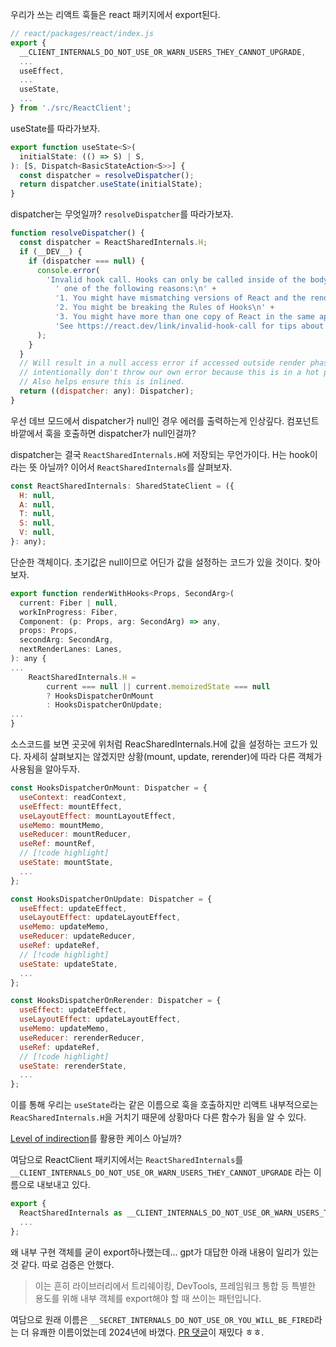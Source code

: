 
우리가 쓰는 리액트 훅들은 react 패키지에서 export된다. 

```js
// react/packages/react/index.js
export {
  __CLIENT_INTERNALS_DO_NOT_USE_OR_WARN_USERS_THEY_CANNOT_UPGRADE,
  ...
  useEffect,
  ...
  useState,
  ...
} from './src/ReactClient';

```

useState를 따라가보자.

```js
export function useState<S>(
  initialState: (() => S) | S,
): [S, Dispatch<BasicStateAction<S>>] {
  const dispatcher = resolveDispatcher();
  return dispatcher.useState(initialState);
}
```

dispatcher는 무엇일까? `resolveDispatcher`를 따라가보자.

```js
function resolveDispatcher() {
  const dispatcher = ReactSharedInternals.H;
  if (__DEV__) {
    if (dispatcher === null) {
      console.error(
        'Invalid hook call. Hooks can only be called inside of the body of a function component. This could happen for' +
          ' one of the following reasons:\n' +
          '1. You might have mismatching versions of React and the renderer (such as React DOM)\n' +
          '2. You might be breaking the Rules of Hooks\n' +
          '3. You might have more than one copy of React in the same app\n' +
          'See https://react.dev/link/invalid-hook-call for tips about how to debug and fix this problem.',
      );
    }
  }
  // Will result in a null access error if accessed outside render phase. We
  // intentionally don't throw our own error because this is in a hot path.
  // Also helps ensure this is inlined.
  return ((dispatcher: any): Dispatcher);
}
```

우선 데브 모드에서 dispatcher가 null인 경우 에러를 출력하는게 인상깊다. 
컴포넌트 바깥에서 훅을 호출하면 dispatcher가 null인걸까?

dispatcher는 결국 `ReactSharedInternals.H`에 저장되는 무언가이다. H는 hook이라는 뜻 아닐까? 
이어서 `ReactSharedInternals`를 살펴보자.

```js
const ReactSharedInternals: SharedStateClient = ({
  H: null,
  A: null,
  T: null,
  S: null,
  V: null,
}: any);
```

단순한 객체이다. 초기값은 null이므로 어딘가 값을 설정하는 코드가 있을 것이다. 찾아보자. 

```js
export function renderWithHooks<Props, SecondArg>(
  current: Fiber | null,
  workInProgress: Fiber,
  Component: (p: Props, arg: SecondArg) => any,
  props: Props,
  secondArg: SecondArg,
  nextRenderLanes: Lanes,
): any {
...
    ReactSharedInternals.H =
        current === null || current.memoizedState === null
        ? HooksDispatcherOnMount
        : HooksDispatcherOnUpdate;
...
}
```

소스코드를 보면 곳곳에 위처럼 ReacSharedInternals.H에 값을 설정하는 코드가 있다. 
자세히 살펴보지는 않겠지만 상황(mount, update, rerender)에 따라 다른 객체가 
사용됨을 알아두자.

```js
const HooksDispatcherOnMount: Dispatcher = {
  useContext: readContext,
  useEffect: mountEffect,
  useLayoutEffect: mountLayoutEffect,
  useMemo: mountMemo,
  useReducer: mountReducer,
  useRef: mountRef,
  // [!code highlight]
  useState: mountState,
  ...
};

const HooksDispatcherOnUpdate: Dispatcher = {
  useEffect: updateEffect,
  useLayoutEffect: updateLayoutEffect,
  useMemo: updateMemo,
  useReducer: updateReducer,
  useRef: updateRef,
  // [!code highlight]
  useState: updateState,
  ...
};

const HooksDispatcherOnRerender: Dispatcher = {
  useEffect: updateEffect,
  useLayoutEffect: updateLayoutEffect,
  useMemo: updateMemo,
  useReducer: rerenderReducer,
  useRef: updateRef,
  // [!code highlight]
  useState: rerenderState,
  ...
};
```

이를 통해 우리는 `useState`라는 같은 이름으로 훅을 호출하지만 리액트 내부적으로는
`ReacSharedInternals.H`을 거치기 때문에 상황마다 다른 함수가 됨을 알 수 있다. 

[Level of indirection](https://stackoverflow.com/questions/18003544/what-does-level-of-indirection-mean-in-david-wheelers-aphorism)를 활용한 케이스 아닐까?

여담으로 ReactClient 패키지에서는 `ReactSharedInternals`를 `__CLIENT_INTERNALS_DO_NOT_USE_OR_WARN_USERS_THEY_CANNOT_UPGRADE`
라는 이름으로 내보내고 있다. 

```js
export {
  ReactSharedInternals as __CLIENT_INTERNALS_DO_NOT_USE_OR_WARN_USERS_THEY_CANNOT_UPGRADE,
  ...
};
```

왜 내부 구현 객체를 굳이 export하나했는데... gpt가 대답한 아래 내용이 일리가 있는 것 같다. 따로 검증은 안했다.

> 이는 흔히 라이브러리에서 트리쉐이킹, DevTools, 프레임워크 통합 등 특별한 용도를 위해 내부 객체를 export해야 할 때 쓰이는 패턴입니다.

여담으로 원래 이름은 `__SECRET_INTERNALS_DO_NOT_USE_OR_YOU_WILL_BE_FIRED`라는 더 유쾌한 이름이었는데 
2024년에 바꼈다. [PR 댓글](https://github.com/facebook/react/pull/28789#pullrequestreview-1988037124)이 재밌다 ㅎㅎ. 
